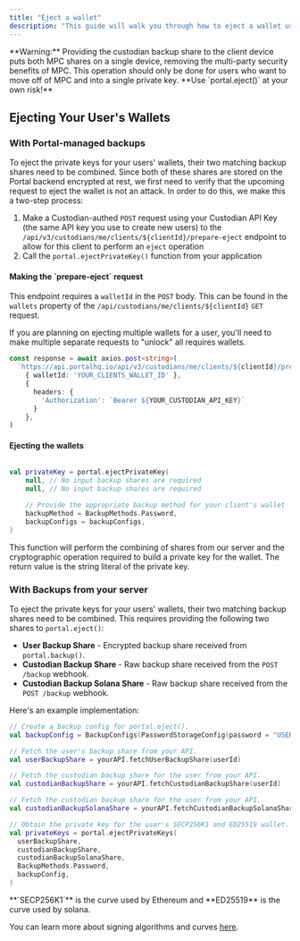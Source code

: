 ```yaml
---
title: "Eject a wallet"
description: "This guide will walk you through how to eject a wallet using the Portal Android SDK."
---
```


<Danger>
**Warning:** Providing the custodian backup share to the client device puts both MPC shares on a single device, removing the multi-party security benefits of MPC. This operation should only be done for users who want to move off of MPC and into a single private key. **Use `portal.eject()` at your own risk!**
</Danger>

## Ejecting Your User's Wallets

### With Portal-managed backups

To eject the private keys for your users' wallets, their two matching backup shares need to be combined. Since both of these shares are stored on the Portal backend encrypted at rest, we first need to verify that the upcoming request to eject the wallet is not an attack. In order to do this, we make this a two-step process:

1. Make a Custodian-authed `POST` request using your Custodian API Key (the same API key you use to create new users) to the `/api/v3/custodians/me/clients/${clientId}/prepare-eject` endpoint to allow for this client to perform an `eject` operation
2. Call the `portal.ejectPrivateKey()` function from your application

#### Making the \`prepare-eject\` request

This endpoint requires a `walletId` in the `POST` body. This can be found in the `wallets` property of the `/api/custodians/me/clients/${clientId}` `GET` request.

<Warning>
If you are planning on ejecting multiple wallets for a user, you'll need to make multiple separate requests to "unlock" all requires wallets.
</Warning>

```typescript
const response = await axios.post<string>(
  `https://api.portalhq.io/api/v3/custodians/me/clients/${clientId}/prepare-eject`,
    { walletId: 'YOUR_CLIENTS_WALLET_ID' },
    {
      headers: {
        'Authorization': `Bearer ${YOUR_CUSTODIAN_API_KEY}`
      }
    },
)
```

#### Ejecting the wallets

```kotlin

val privateKey = portal.ejectPrivateKey(
    null, // No input backup shares are required
    null, // No input backup shares are required

    // Provide the appropriate backup method for your client's wallet
    backupMethod = BackupMethods.Password,
    backupConfigs = backupConfigs,
)
```

This function will perform the combining of shares from our server and the cryptographic operation required to build a private key for the wallet. The return value is the string literal of the private key.

### With Backups from your server

To eject the private keys for your users' wallets, their two matching backup shares need to be combined. This requires providing the following two shares to `portal.eject()`:

* **User Backup Share** - Encrypted backup share received from `portal.backup()`.
* **Custodian Backup Share** - Raw backup share received from the `POST /backup` webhook.
* **Custodian Backup Solana Share** - Raw backup share received from the `POST /backup` webhook.

Here's an example implementation:

```kotlin
// Create a backup config for portal.eject().
val backupConfig = BackupConfigs(PasswordStorageConfig(password = "USERS_PASSWORD"))

// Fetch the user's backup share from your API.
val userBackupShare = yourAPI.fetchUserBackupShare(userId)

// Fetch the custodian backup share for the user from your API.
val custodianBackupShare = yourAPI.fetchCustodianBackupShare(userId)

// Fetch the custodian backup share for the user from your API.
val custodianBackupSolanaShare = yourAPI.fetchCustodianBackupSolanaShare(userId)

// Obtain the private key for the user's SECP256K1 and ED25519 wallet.
val privateKeys = portal.ejectPrivateKeys(
  userBackupShare,
  custodianBackupShare,
  custodianBackupSolanaShare,
  BackupMethods.Password,
  backupConfig,
)
```

<Note>
**`SECP256K1`** is the curve used by Ethereum and **ED25519** is the curve used by solana.

You can learn more about signing algorithms and curves [here](http://ethanfast.com/top-crypto.html).
</Note>
